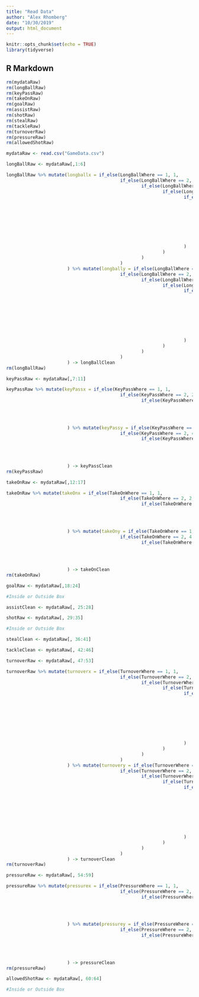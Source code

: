 ```yaml
---
title: "Read Data"
author: "Alex Rhomberg"
date: "10/30/2019"
output: html_document
---
```


```r
knitr::opts_chunk$set(echo = TRUE)
library(tidyverse)
```

## R Markdown

```r
rm(mydataRaw)
rm(longBallRaw)
rm(keyPassRaw)
rm(takeOnRaw)
rm(goalRaw)
rm(assistRaw)
rm(shotRaw)
rm(stealRaw)
rm(tackleRaw)
rm(turnoverRaw)
rm(pressureRaw)
rm(allowedShotRaw)
```


```r
mydataRaw <- read.csv("GameData.csv")
```

```r

longBallRaw <- mydataRaw[,1:6]

longBallRaw %>% mutate(longballx = if_else(LongBallWhere == 1, 1, 
                                           if_else(LongBallWhere == 2, 2, 
                                                   if_else(LongBallWhere == 3, 3, 
                                                           if_else(LongBallWhere == 4, 1, 
                                                                   if_else(LongBallWhere == 5, 2, 
                                                                           if_else(LongBallWhere == 6, 3, 
                                                                                   if_else(LongBallWhere == 7, 1, 
                                                                                           if_else(LongBallWhere == 8, 2, 
                                                                                                   if_else(LongBallWhere == 9, 3, NA_real_)
                                                                                                   )
                                                                                           )
                                                                                   )
                                                                           )
                                                                   )
                                                           )
                                                   )
                                           )
                       ) %>% mutate(longbally = if_else(LongBallWhere == 1, 1, 
                                           if_else(LongBallWhere == 2, 1, 
                                                   if_else(LongBallWhere == 3, 1, 
                                                           if_else(LongBallWhere == 4, 3, 
                                                                   if_else(LongBallWhere == 5, 3, 
                                                                           if_else(LongBallWhere == 6, 3, 
                                                                                   if_else(LongBallWhere == 7, 5, 
                                                                                           if_else(LongBallWhere == 8, 5, 
                                                                                                   if_else(LongBallWhere == 9, 5, NA_real_)
                                                                                                   )
                                                                                           )
                                                                                   )
                                                                           )
                                                                   )
                                                           )
                                                   )
                                           )
                       ) -> longBallClean
rm(longBallRaw)

```

```r

keyPassRaw <- mydataRaw[,7:11]

keyPassRaw %>% mutate(keyPassx = if_else(KeyPassWhere == 1, 1, 
                                           if_else(KeyPassWhere == 2, 2, 
                                                   if_else(KeyPassWhere == 3, 3, NA_real_
                                                                                                   )
                                                                                           )
                                                                                   )

                       ) %>% mutate(keyPassy = if_else(KeyPassWhere == 1, 4.5, 
                                           if_else(KeyPassWhere == 2, 4.5, 
                                                   if_else(KeyPassWhere == 3, 4.5, NA_real_
                                                                                                   )
                                                                                           )
                                                                                   )

                       ) -> keyPassClean
rm(keyPassRaw)

```

```r

takeOnRaw <- mydataRaw[,12:17]

takeOnRaw %>% mutate(takeOnx = if_else(TakeOnWhere == 1, 1, 
                                           if_else(TakeOnWhere == 2, 2, 
                                                   if_else(TakeOnWhere == 3, 3, NA_real_
                                                                                                   )
                                                                                           )
                                                                                   )

                       ) %>% mutate(takeOny = if_else(TakeOnWhere == 1, 4.5, 
                                           if_else(TakeOnWhere == 2, 4.5, 
                                                   if_else(TakeOnWhere == 3, 4.5, NA_real_
                                                                                                   )
                                                                                           )
                                                                                   )

                       ) -> takeOnClean
rm(takeOnRaw)

```

```r

goalRaw <- mydataRaw[,18:24]

#Inside or Outside Box

```

```r

assistClean <- mydataRaw[, 25:28]

```

```r

shotRaw <- mydataRaw[, 29:35]

#Inside or Outside Box

```

```r

stealClean <- mydataRaw[, 36:41]

```

```r

tackleClean <- mydataRaw[, 42:46]

```

```r

turnoverRaw <- mydataRaw[, 47:53]

turnoverRaw %>% mutate(turnoverx = if_else(TurnoverWhere == 1, 1, 
                                           if_else(TurnoverWhere == 2, 2, 
                                                   if_else(TurnoverWhere == 3, 3, 
                                                           if_else(TurnoverWhere == 4, 1, 
                                                                   if_else(TurnoverWhere == 5, 2, 
                                                                           if_else(TurnoverWhere == 6, 3, 
                                                                                   if_else(TurnoverWhere == 7, 1, 
                                                                                           if_else(TurnoverWhere == 8, 2, 
                                                                                                   if_else(TurnoverWhere == 9, 3, NA_real_)
                                                                                                   )
                                                                                           )
                                                                                   )
                                                                           )
                                                                   )
                                                           )
                                                   )
                                           )
                       ) %>% mutate(turnovery = if_else(TurnoverWhere == 1, 0.5, 
                                           if_else(TurnoverWhere == 2, 0.5, 
                                                   if_else(TurnoverWhere == 3, 0.5, 
                                                           if_else(TurnoverWhere == 4, 2.5, 
                                                                   if_else(TurnoverWhere == 5, 2.5, 
                                                                           if_else(TurnoverWhere == 6, 2.5, 
                                                                                   if_else(TurnoverWhere == 7, 4.5, 
                                                                                           if_else(TurnoverWhere == 8, 4.5, 
                                                                                                   if_else(TurnoverWhere == 9, 4.5, NA_real_)
                                                                                                   )
                                                                                           )
                                                                                   )
                                                                           )
                                                                   )
                                                           )
                                                   )
                                           )
                       ) -> turnoverClean
rm(turnoverRaw)

```

```r

pressureRaw <- mydataRaw[, 54:59]

pressureRaw %>% mutate(pressurex = if_else(PressureWhere == 1, 1, 
                                           if_else(PressureWhere == 2, 2, 
                                                   if_else(PressureWhere == 3, 3, NA_real_
                                                                                                   )
                                                                                           )
                                                                                   )

                       ) %>% mutate(pressurey = if_else(PressureWhere == 1, 4.5, 
                                           if_else(PressureWhere == 2, 4.5, 
                                                   if_else(PressureWhere == 3, 4.5, NA_real_
                                                                                                   )
                                                                                           )
                                                                                   )

                       ) -> pressureClean
rm(pressureRaw)

```

```r

allowedShotRaw <- mydataRaw[, 60:64]

#Inside or Outside Box

```


